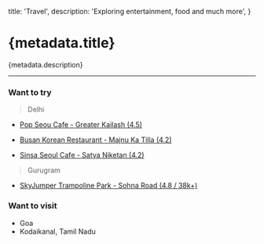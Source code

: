 
  title: 'Travel',
  description: 'Exploring entertainment, food and much more',
}

# {metadata.title}

{metadata.description}

---

### Want to try

> Delhi

- [<p className="flex gap-1">Pop Seou Cafe - Greater Kailash (4.5)<ArrowUpRight className="mt-0.5 h-4 w-4 text-blue-600" /></p>](https://maps.app.goo.gl/NfRtbhRW7NWP9XQj6)
- [<p className="flex gap-1">Busan Korean Restaurant - Majnu Ka Tilla (4.2)<ArrowUpRight className="mt-0.5 h-4 w-4 text-blue-600" /></p>](https://maps.app.goo.gl/b9b1MeKo9iZeuKRw5)
- [<p className="flex gap-1">Sinsa Seoul Cafe - Satya Niketan (4.2)<ArrowUpRight className="mt-0.5 h-4 w-4 text-blue-600" /></p>](https://maps.app.goo.gl/BvxfDUPupSeHyyqEA)

> Gurugram

- [<p className="flex gap-1">SkyJumper Trampoline Park - Sohna Road (4.8 / 38k+)<ArrowUpRight className="mt-0.5 h-4 w-4 text-blue-600" /></p>](https://maps.app.goo.gl/vqHeAiwL8xDR3NMu6)

### Want to visit

- Goa
- Kodaikanal, Tamil Nadu
